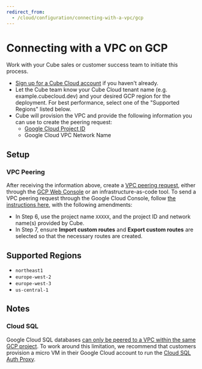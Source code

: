 ```yaml
---
redirect_from:
  - /cloud/configuration/connecting-with-a-vpc/gcp
---
```


# Connecting with a VPC on GCP

Work with your Cube sales or customer success team to initiate this process.

- [Sign up for a Cube Cloud account][cube-cloud-signup] if you haven't already.
- Let the Cube team know your Cube Cloud tenant name (e.g. example.cubecloud.dev) and your desired GCP region for the deployment.  For best performance, select one of the "Supported Regions" listed below.
- Cube will provision the VPC and provide the following information you can use to create the peering request:
  - [Google Cloud Project ID][gcp-docs-projects]
  - Google Cloud VPC Network Name

## Setup

### VPC Peering

After receiving the information above, create a [VPC peering
request][gcp-docs-vpc-peering], either through the [GCP Web
Console][gcp-console] or an infrastructure-as-code tool. To send a VPC peering
request through the Google Cloud Console, follow [the instructions
here][gcp-docs-create-vpc-peering], with the following amendments:

- In Step 6, use the project name `XXXXX`, and the project ID and network name(s) provided by Cube.
- In Step 7, ensure **Import custom routes** and **Export custom routes** are
  selected so that the necessary routes are created.

## Supported Regions

- `northeast1`
- `europe-west-2`
- `europe-west-3`
- `us-central-1`

## Notes

### Cloud SQL

Google Cloud SQL databases [can only be peered to a VPC within the same GCP
project][gcp-docs-vpc-peering-restrictions]. To work around this limitation, we
recommend that customers provision a micro VM in their Google Cloud account to
run the [Cloud SQL Auth Proxy][gcp-cloudsql-auth-proxy].

[gcp-cloudsql-auth-proxy]:
  https://cloud.google.com/sql/docs/mysql/connect-admin-proxy
[gcp-docs-vpc-peering-restrictions]:
  https://cloud.google.com/vpc/docs/vpc-peering#restrictions
[gcp-console]: https://console.cloud.google.com/
[gcp-docs-create-vpc-peering]:
  https://cloud.google.com/vpc/docs/using-vpc-peering#creating_a_peering_configuration
[gcp-docs-projects]:
  https://cloud.google.com/resource-manager/docs/creating-managing-projects#before_you_begin
[gcp-docs-vpc-peering]: https://cloud.google.com/vpc/docs/vpc-peering
[cube-cloud-signup]: https://cubecloud.dev/auth/signup
